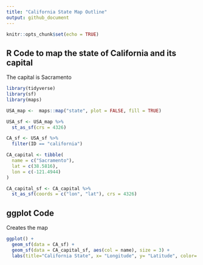 ```yaml
---
title: "California State Map Outline"
output: github_document
---
```


```r
knitr::opts_chunk$set(echo = TRUE)
```

## R Code to map the state of California and its capital

The capital is Sacramento

```r

library(tidyverse)
library(sf)
library(maps)

USA_map <-  maps::map("state", plot = FALSE, fill = TRUE)

USA_sf <- USA_map %>% 
  st_as_sf(crs = 4326)

CA_sf <- USA_sf %>%
  filter(ID == "california")

CA_capital <- tibble(
  name = c("Sacramento"),
  lat = c(38.5816), 
  lon = c(-121.4944)
)

CA_capital_sf <- CA_capital %>%
  st_as_sf(coords = c("lon", "lat"), crs = 4326)

```

## ggplot Code
Creates the map

```r

ggplot() +
  geom_sf(data = CA_sf) +
  geom_sf(data = CA_capital_sf, aes(col = name), size = 3) +
  labs(title="California State", x= "Longitude", y= "Latitude", color= "Capital")

```

